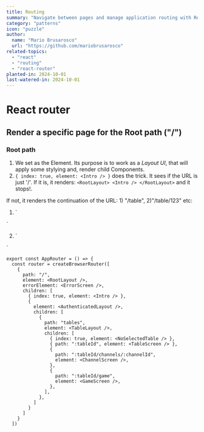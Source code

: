 ```yaml
---
title: Routing
summary: "Navigate between pages and manage application routing with React Router"
category: "patterns"
icon: "puzzle"
author:
  name: "Mario Brusarosco"
  url: "https://github.com/mariobrusarosco"
related-topics:
  - "react"
  - "routing"
  - "react-router"
planted-in: 2024-10-01
last-watered-in: 2024-10-01
---
```


# React router

## Render a specific page for the Root path ("/")

### Root path

1. We set <RootLayout> as the Element. Its purpose is to work as a _Layout UI_, that will apply some stylying
   and, render child Components.
2. `{ index: true, element: <Intro /> }` does the trick. It sees if the URL is just '/'. If it is, it renders:
   `<RootLayout>
      <Intro />
 </RootLayout>` and it stops!.

If not, it renders the continuation of the URL: 1) "/table", 2)"/table/123" etc:

1.  `<RootLayout>

      <AuthenticatedLayout>
    <TableLayout>
      <NoSelectedTable />
    </TableLayout>
  </AuthenticatedLayout>
</RootLayout>`

2.  `<RootLayout>
      <AuthenticatedLayout>
    <TableLayout>
      <TableScreen />
    </TableLayout>
  </AuthenticatedLayout>
</RootLayout>`

```tsx
export const AppRouter = () => {
  const router = createBrowserRouter([
    {
      path: "/",
      element: <RootLayout />,
      errorElement: <ErrorScreen />,
      children: [
        { index: true, element: <Intro /> },
        {
          element: <AuthenticatedLayout />,
          children: [
            {
              path: "tables",
              element: <TableLayout />,
              children: [
                { index: true, element: <NoSelectedTable /> },
                { path: ":tableId", element: <TableScreen /> },
                {
                  path: ":tableId/channels/:channelId",
                  element: <ChannelScreen />,
                },
                {
                  path: ":tableId/game",
                  element: <GameScreen />,
                },
              ],
            },
          ]
        }
      ]
    }
  ])
```
